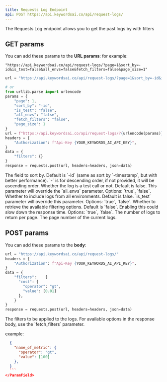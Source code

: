 ```yaml
---
title: Requests Log Endpoint
api: POST https://api.keywordsai.co/api/request-logs/
---
```


The Requests Log endpoint allows you to get the past logs by with filters


## GET params
You can add these params to the **URL params**:
for example:
```
"https://api.keywordsai.co/api/request-logs/?page=1&sort_by=-id&is_test=false&all_envs=false&fetch_filters=false&page_size=1"
```
```python
url = "https://api.keywordsai.co/api/request-logs/?page=1&sort_by=-id&is_test=false&all_envs=false&fetch_filters=false&page_size=1"

# or
from urllib.parse import urlencode
params = {
    "page": 1,
    "sort_by": "-id",
    "is_test": "false",
    "all_envs": "false",
    "fetch_filters": "false",
    "page_size": 1
}
url = f"https://api.keywordsai.co/api/request-logs/?{urlencode(params)}"
headers = {
    "Authorization": f"Api-Key {YOUR_KEYWORDS_AI_API_KEY}",
}
data = {
    "filters": {}
}
response = requests.post(url, headers=headers, json=data)
```

<ParamField path="sort_by" type="string" required>
  The field to sort by. Default is `-id` (same as sort by `-timestamp`, but with better performance).
  `-` is for descending order, if not provided, it will be ascending order.
</ParamField>

<ParamField path="is_test" type="string" default="false">
  Whether the log is a test call or not. Default is false. This parameter will override the `all_envs` parameter.
  Options: `true`, `false`.
</ParamField>

<ParamField path="all_envs" type="string" default="false">
  Whether to include logs from all environments. Default is false. `is_test` parameter will override this parameter.
  Options: `true`, `false`.
</ParamField>

<ParamField path="fetch_filters" type="string" default="false">
  Whether to retrieve the available filtering options. Default is `false`. Enabling this could slow down the response time.
  Options: `true`, `false`.
</ParamField>

<ParamField path="page_size" type="number" default={100}>
  The number of logs to return per page.
</ParamField>

<ParamField path="page" type="number" default={1}>
  The page number of the current logs.
</ParamField>

## POST params
You can add these params to the **body**:
```python
url = "https://api.keywordsai.co/api/request-logs/"
headers = {
    "Authorization": f"Api-Key {YOUR_KEYWORDS_AI_API_KEY}",
}
data = {
    "filters":    {
      "cost": {
        "operator": "gt",
        "value": [0.01]
      },
    }
}
response = requests.post(url, headers=headers, json=data)
```

<ParamField path="filters" type="object" default={{}}>
  The filters to be applied to the logs. For available options in the response body, use the `fetch_filters` parameter.

  example:
  ```json
    {
      "name_of_metric": {
        "operator": "gt",
        "value": [100]
      },
    }
    ```
</ParamField>